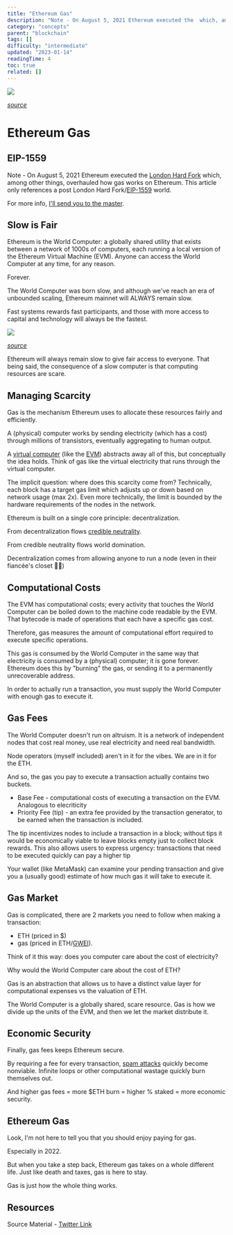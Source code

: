 ```yaml
---
title: "Ethereum Gas"
description: "Note - On August 5, 2021 Ethereum executed the  which, among other things, overhauled how gas works on Ethereum."
category: "concepts"
parent: "blockchain"
tags: []
difficulty: "intermediate"
updated: "2023-01-14"
readingTime: 4
toc: true
related: []
---
```


![](/images/gas-banner.jpg)

[*source*](https://www.hodlnaut.com/academy/ethereum-gas-system)

# Ethereum Gas

## EIP-1559

Note - On August 5, 2021 Ethereum executed the [London Hard Fork](https://blog.ethereum.org/2021/07/15/london-mainnet-announcement) which, among other things, overhauled how gas works on Ethereum. This article only references a post London Hard Fork/[EIP-1559](https://eips.ethereum.org/EIPS/eip-1559) world. 

For more info, [I'll send you to the master](https://notes.ethereum.org/@vbuterin/eip-1559-faq).

## Slow is Fair

Ethereum is the World Computer: a globally shared utility that exists between a network of 1000s of computers, each running a local version of the Ethereum Virtual Machine (EVM). Anyone can access the World Computer at any time, for any reason. 

Forever.

The World Computer was born slow, and although we've reach an era of unbounded scaling, Ethereum mainnet will ALWAYS remain slow. 

Fast systems rewards fast participants, and those with more access to capital and technology will always be the fastest.

![](/images/gas-hasu-quote.png)

[*source*](https://twitter.com/hasufl/status/1565249565435068417)

  
Ethereum will always remain slow to give fair access to everyone. That being said, the consequence of a slow computer is that computing resources are scare. 

## Managing Scarcity

Gas is the mechanism Ethereum uses to allocate these resources fairly and efficiently.

A (physical) computer works by sending electricity (which has a cost) through millions of transistors, eventually aggregating to human output. 

A [virtual computer](https://en.wikipedia.org/wiki/Virtual_machine) (like the [EVM](https://ethereum.org/en/developers/docs/evm/)) abstracts away all of this, but conceptually the idea holds. Think of gas like the virtual electricity that runs through the virtual computer.

The implicit question: where does this scarcity come from? Technically, each block has a target gas limit which adjusts up or down based on network usage (max 2x). Even more technically, the limit is bounded by the hardware requirements of the nodes in the network.

Ethereum is built on a single core principle: decentralization. 

From decentralization flows [credible neutrality](/concepts/credible-neutrality). 

From credible neutrality flows world domination. 

Decentralization comes from allowing anyone to run a node (even in their fiancée's closet 🙋‍♂️)

## Computational Costs

The EVM has computational costs; every activity that touches the World Computer can be boiled down to the machine code readable by the EVM. That bytecode is made of operations that each have a specific gas cost. 

Therefore, gas measures the amount of computational effort required to execute specific operations.

This gas is consumed by the World Computer in the same way that electricity is consumed by a (physical) computer; it is gone forever. Ethereum does this by "burning" the gas, or sending it to a permanently unrecoverable address.

In order to actually run a transaction, you must supply the World Computer with enough gas to execute it.

## Gas Fees

The World Computer doesn't run on altruism. It is a network of independent nodes that cost real money, use real electricity and need real bandwidth.

Node operators (myself included) aren't in it for the vibes. We are in it for the ETH.

And so, the gas you pay to execute a transaction actually contains two buckets. 

*   Base Fee - computational costs of executing a transaction on the EVM. Analogous to elecriticity
*   Priority Fee (tip) - an extra fee provided by the transaction generator, to be earned when the transaction is included.

The tip incentivizes nodes to include a transaction in a block; without tips it would be economically viable to leave blocks empty just to collect block rewards. This also allows users to express urgency: transactions that need to be executed quickly can pay a higher tip

Your wallet (like MetaMask) can examine your pending transaction and give you a (usually good) estimate of how much gas it will take to execute it.

## Gas Market

Gas is complicated, there are 2 markets you need to follow when making a transaction: 

*   ETH (priced in $) 
*   gas (priced in ETH/[GWEI](https://www.investopedia.com/terms/g/gwei-ethereum.asp)). 

Think of it this way: does you computer care about the cost of electricity? 

Why would the World Computer care about the cost of ETH?

Gas is an abstraction that allows us to have a distinct value layer for computational expenses vs the valuation of ETH. 

The World Computer is a globally shared, scare resource. Gas is how we divide up the units of the EVM, and then we let the market distribute it.

## Economic Security

Finally, gas fees keeps Ethereum secure. 

By requiring a fee for every transaction, [spam attacks](https://en.wikipedia.org/wiki/Denial-of-service_attack) quickly become nonviable. Infinite loops or other computational wastage quickly burn themselves out.

And higher gas fees = more $ETH burn = higher % staked = more economic security.

## Ethereum Gas

Look, I'm not here to tell you that you should enjoy paying for gas. 

Especially in 2022.

But when you take a step back, Ethereum gas takes on a whole different life. Just like death and taxes, gas is here to stay.

Gas is just how the whole thing works.

## Resources

Source Material - [Twitter Link](https://twitter.com/logarithmicrex/status/1569397466046537728)


